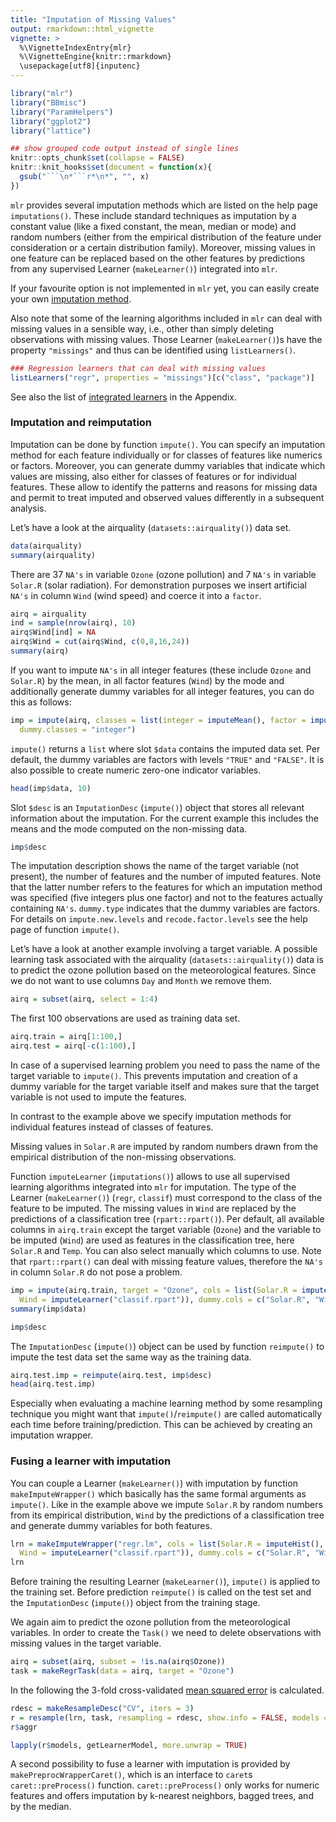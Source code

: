 ```yaml
---
title: "Imputation of Missing Values"
output: rmarkdown::html_vignette
vignette: >
  %\VignetteIndexEntry{mlr}
  %\VignetteEngine{knitr::rmarkdown}
  \usepackage[utf8]{inputenc}
---
```


```r
library("mlr")
library("BBmisc")
library("ParamHelpers")
library("ggplot2")
library("lattice")

## show grouped code output instead of single lines
knitr::opts_chunk$set(collapse = FALSE)
knitr::knit_hooks$set(document = function(x){
  gsub("```\n*```r*\n*", "", x)
})
```

`mlr` provides several imputation methods which are listed on the help page `imputations()`.
These include standard techniques as imputation by a constant value (like a fixed constant, the mean, median or mode)
and random numbers (either from the empirical distribution of the feature under consideration or a certain distribution family).
Moreover, missing values in one feature can be replaced based on the other features by predictions from any supervised Learner (`makeLearner()`) integrated into `mlr`.

If your favourite option is not implemented in `mlr` yet, you can easily create your own [imputation method](create_imputation.html){target="_blank"}.

Also note that some of the learning algorithms included in `mlr` can deal with missing values in a sensible way, i.e., other than simply deleting observations with missing values.
Those Learner (`makeLearner()`)s have the property ``"missings"`` and thus can be identified using `listLearners()`.

```r
### Regression learners that can deal with missing values
listLearners("regr", properties = "missings")[c("class", "package")]
```

See also the list of [integrated learners](integrated_learners.html){target="_blank"} in the Appendix.

### Imputation and reimputation

Imputation can be done by function `impute()`.
You can specify an imputation method for each feature individually or for classes of features like numerics or factors.
Moreover, you can generate dummy variables that indicate which values are missing, also either for classes of features or for individual features.
These allow to identify the patterns and reasons for missing data and permit to treat imputed and observed values differently in a subsequent analysis.

Let's have a look at the airquality (`datasets::airquality()`) data set.

```r
data(airquality)
summary(airquality)
```

There are 37 ``NA's`` in variable ``Ozone`` (ozone pollution) and 7 ``NA's`` in variable ``Solar.R`` (solar radiation).
For demonstration purposes we insert artificial ``NA's`` in column ``Wind`` (wind speed) and coerce it into a `factor`.

```r
airq = airquality
ind = sample(nrow(airq), 10)
airq$Wind[ind] = NA
airq$Wind = cut(airq$Wind, c(0,8,16,24))
summary(airq)
```

If you want to impute ``NA's`` in all integer features (these include ``Ozone`` and ``Solar.R``) by the mean,
in all factor features (``Wind``) by the mode and additionally generate dummy variables for all integer features,
you can do this as follows:

```r
imp = impute(airq, classes = list(integer = imputeMean(), factor = imputeMode()),
  dummy.classes = "integer")
```

`impute()` returns a `list` where slot ``$data`` contains the imputed data set.
Per default, the dummy variables are factors with levels ``"TRUE"`` and ``"FALSE"``.
It is also possible to create numeric zero-one indicator variables.

```r
head(imp$data, 10)
```

Slot ``$desc`` is an `ImputationDesc` (`impute()`) object that stores all relevant information about the imputation.
For the current example this includes the means and the mode computed on the non-missing data.

```r
imp$desc
```

The imputation description shows the name of the target variable (not present), the number of features and the number of imputed features.
Note that the latter number refers to the features for which an imputation method was specified (five integers plus one factor) and not to the features actually containing ``NA's``.
``dummy.type`` indicates that the dummy variables are factors.
For details on ``impute.new.levels`` and ``recode.factor.levels`` see the help page of function `impute()`.

Let's have a look at another example involving a target variable.
A possible learning task associated with the airquality (`datasets::airquality()`) data is to predict the ozone pollution based on the meteorological features.
Since we do not want to use columns ``Day`` and ``Month`` we remove them.

```r
airq = subset(airq, select = 1:4)
```

The first 100 observations are used as training data set.

```r
airq.train = airq[1:100,]
airq.test = airq[-c(1:100),]
```

In case of a supervised learning problem you need to pass the name of the target variable to `impute()`.
This prevents imputation and creation of a dummy variable for the target variable itself and makes sure that the target variable is not used to impute the features.

In contrast to the example above we specify imputation methods for individual features instead of classes of features.

Missing values in ``Solar.R`` are imputed by random numbers drawn from the empirical distribution of the non-missing observations.

Function `imputeLearner` (`imputations()`) allows to use all supervised learning algorithms integrated into `mlr` for imputation.
The type of the Learner (`makeLearner()`) (``regr``, ``classif``) must correspond to the class of the feature to be imputed.
The missing values in ``Wind`` are replaced by the predictions of a classification tree (`rpart::rpart()`).
Per default, all available columns in ``airq.train`` except the target variable (``Ozone``) and the variable to
be imputed (``Wind``) are used as features in the classification tree, here ``Solar.R`` and ``Temp``.
You can also select manually which columns to use.
Note that `rpart::rpart()` can deal with missing feature values, therefore the ``NA's`` in column ``Solar.R`` do not pose a problem.

```r
imp = impute(airq.train, target = "Ozone", cols = list(Solar.R = imputeHist(),
  Wind = imputeLearner("classif.rpart")), dummy.cols = c("Solar.R", "Wind"))
summary(imp$data)

imp$desc
```

The `ImputationDesc` (`impute()`) object can be used by function `reimpute()` to impute the test data set the same way as the training data.

```r
airq.test.imp = reimpute(airq.test, imp$desc)
head(airq.test.imp)
```

Especially when evaluating a machine learning method by some resampling technique you might want that
`impute()`/`reimpute()` are called automatically each time before training/prediction.
This can be achieved by creating an imputation wrapper.

### Fusing a learner with imputation

You can couple a Learner (`makeLearner()`) with imputation by function `makeImputeWrapper()` which basically has the same formal arguments as `impute()`.
Like in the example above we impute ``Solar.R`` by random numbers from its empirical distribution,
``Wind`` by the predictions of a classification tree and generate dummy variables for both features.

```r
lrn = makeImputeWrapper("regr.lm", cols = list(Solar.R = imputeHist(),
  Wind = imputeLearner("classif.rpart")), dummy.cols = c("Solar.R", "Wind"))
lrn
```

Before training the resulting Learner (`makeLearner()`), `impute()` is applied to the training set.
Before prediction `reimpute()` is called on the test set and the `ImputationDesc` (`impute()`) object from the training stage.

We again aim to predict the ozone pollution from the meteorological variables.
In order to create the `Task()` we need to delete observations with missing values in the target variable.

```r
airq = subset(airq, subset = !is.na(airq$Ozone))
task = makeRegrTask(data = airq, target = "Ozone")
```

In the following the 3-fold cross-validated [mean squared error](measures.html){target="_blank"} is calculated.

```r
rdesc = makeResampleDesc("CV", iters = 3)
r = resample(lrn, task, resampling = rdesc, show.info = FALSE, models = TRUE)
r$aggr
```

```r
lapply(r$models, getLearnerModel, more.unwrap = TRUE)
```

A second possibility to fuse a learner with imputation is provided by `makePreprocWrapperCaret()`, which is an interface to `caret`s `caret::preProcess()` function.
`caret::preProcess()` only works for numeric features and offers imputation by k-nearest neighbors, bagged trees, and by the median.
